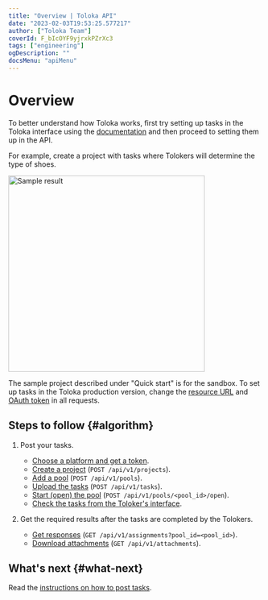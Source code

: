 ```yaml
---
title: "Overview | Toloka API"
date: "2023-02-03T19:53:25.577217"
author: ["Toloka Team"]
coverId: F_bIcOYF9yjrxkPZrXc3
tags: ["engineering"]
ogDescription: ""
docsMenu: "apiMenu"
---
```


# Overview

<Note mode="note" title="Note">

To better understand how Toloka works, first try setting up tasks in the Toloka interface using the [documentation](https://toloka.ai/en/docs/guide/concepts/main-steps) and then proceed to setting them up in the API.

</Note>

For example, create a project with tasks where Tolokers will determine the type of shoes.

<Cut title="Sample result">

<Image width="390px" withBackground imageId="1675427156187" alt="Sample result" />

</Cut>

The sample project described under "Quick start" is for the sandbox. To set up tasks in the Toloka production version, change the [resource URL](/docs-new/api/access#urls) and [OAuth token](/docs-new/api/access#token) in all requests.

## Steps to follow {#algorithm}

1. Post your tasks.

    - [Choose a platform and get a token](./qs-placement#start).
    - [Create a project](./qs-placement#project) (`POST /api/v1/projects`).
    - [Add a pool](./qs-placement#pool) (`POST /api/v1/pools`).
    - [Upload the tasks](./qs-placement#task) (`POST /api/v1/tasks`).
    - [Start (open) the pool](./qs-placement#pool-run) (`POST /api/v1/pools/<pool_id>/open`).
    - [Check the tasks from the Toloker's interface](./qs-placement#check).

1. Get the required results after the tasks are completed by the Tolokers.

    - [Get responses](/docs-new/api/qs-results) (`GET /api/v1/assignments?pool_id=<pool_id>`).
    - [Download attachments](/docs-new/api/get-attachment-list) (`GET /api/v1/attachments`).

## What's next {#what-next}

Read the [instructions on how to post tasks](./qs-placement).
